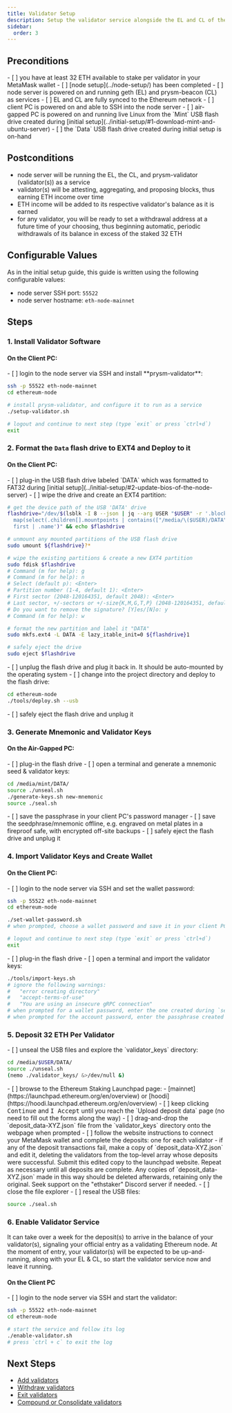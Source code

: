 ```yaml
---
title: Validator Setup
description: Setup the validator service alongside the EL and CL of the Ethereum Node.
sidebar:
  order: 3
---
```


<ResetButton />

## Preconditions
<Checklist name="preconditions">
- [ ] you have at least 32 ETH available to stake per validator in your MetaMask wallet
- [ ] [node setup](../node-setup/) has been completed
- [ ] node server is powered on and running geth (EL) and prysm-beacon (CL) as services
- [ ] EL and CL are fully synced to the Ethereum network
- [ ] client PC is powered on and able to SSH into the node server
- [ ] air-gapped PC is powered on and running live Linux from the `Mint` USB flash drive created during [initial setup](../initial-setup/#1-download-mint-and-ubuntu-server)
- [ ] the `Data` USB flash drive created during initial setup is on-hand
</Checklist>

## Postconditions
- node server will be running the EL, the CL, and prysm-validator (validator(s)) as a service
- validator(s) will be attesting, aggregating, and proposing blocks, thus earning ETH income over time
- ETH income will be added to its respective validator's balance as it is earned
- for any validator, you will be ready to set a withdrawal address at a future time of your choosing, thus beginning automatic, periodic withdrawals of its balance in excess of the staked 32 ETH

## Configurable Values
As in the initial setup guide, this guide is written using the following configurable values:
- node server SSH port: `55522`
- node server hostname: `eth-node-mainnet`

## Steps

### 1. Install Validator Software

#### On the Client PC:
<Checklist name="install-validator-software">
- [ ] login to the node server via SSH and install **prysm-validator**:
</Checklist>

```bash
ssh -p 55522 eth-node-mainnet
cd ethereum-node

# install prysm-validator, and configure it to run as a service
./setup-validator.sh

# logout and continue to next step (type `exit` or press `ctrl+d`)
exit
```

### 2. Format the `Data` flash drive to EXT4 and Deploy to it

#### On the Client PC:
<Checklist name="format-the-data-flash-drive-to-ext4-and-deploy-to-it-1">
- [ ] plug-in the USB flash drive labeled `DATA` which was formatted to FAT32 during [initial setup](../initial-setup/#2-update-bios-of-the-node-server)
- [ ] wipe the drive and create an EXT4 partition:
</Checklist>

```bash
# get the device path of the USB 'DATA' drive
flashdrive="/dev/$(lsblk -I 8 --json | jq --arg USER "$USER" -r '.blockdevices |
  map(select(.children[].mountpoints | contains(["/media/\($USER)/DATA"]))) |
  first | .name')" && echo $flashdrive

# unmount any mounted partitions of the USB flash drive
sudo umount ${flashdrive}?*

# wipe the existing partitions & create a new EXT4 partition
sudo fdisk $flashdrive
# Command (m for help): g
# Command (m for help): n
# Select (default p): <Enter>
# Partition number (1-4, default 1): <Enter>
# First sector (2048-120164351, default 2048): <Enter>
# Last sector, +/-sectors or +/-size{K,M,G,T,P} (2048-120164351, default 120164351): <Enter>
# Do you want to remove the signature? [Y]es/[N]o: y
# Command (m for help): w

# format the new partition and label it "DATA"
sudo mkfs.ext4 -L DATA -E lazy_itable_init=0 ${flashdrive}1

# safely eject the drive
sudo eject $flashdrive
```

<Checklist name="format-the-data-flash-drive-to-ext4-and-deploy-to-it-2">
- [ ] unplug the flash drive and plug it back in.  It should be auto-mounted by the operating system
- [ ] change into the project directory and deploy to the flash drive:
</Checklist>

```bash
cd ethereum-node
./tools/deploy.sh --usb
```
<Checklist name="format-the-data-flash-drive-to-ext4-and-deploy-to-it-3">
- [ ] safely eject the flash drive and unplug it
</Checklist>

### 3. Generate Mnemonic and Validator Keys

#### On the Air-Gapped PC:
<Checklist name="generate-mnemonic-and-validator-keys-1">
- [ ] plug-in the flash drive
- [ ] open a terminal and generate a mnemonic seed & validator keys:
</Checklist>

```bash
cd /media/mint/DATA/
source ./unseal.sh
./generate-keys.sh new-mnemonic
source ./seal.sh
```

<Checklist name="generate-mnemonic-and-validator-keys-2">
- [ ] save the passphrase in your client PC's password manager
- [ ] save the seedphrase/mnemonic offline, e.g. engraved on metal plates in a fireproof safe, with encrypted off-site backups
- [ ] safely eject the flash drive and unplug it
</Checklist>

### 4. Import Validator Keys and Create Wallet

#### On the Client PC:
<Checklist name="import-validator-keys-and-create-wallet-1">
- [ ] login to the node server via SSH and set the wallet password:
</Checklist>

```bash
ssh -p 55522 eth-node-mainnet
cd ethereum-node

./set-wallet-password.sh
# when prompted, choose a wallet password and save it in your client PC's password manager

# logout and continue to next step (type `exit` or press `ctrl+d`)
exit
```

<Checklist name="import-validator-keys-and-create-wallet-2">
- [ ] plug-in the flash drive
- [ ] open a terminal and import the validator keys:
</Checklist>

```bash
./tools/import-keys.sh
# ignore the following warnings: 
#   "error creating directory"
#   "accept-terms-of-use"
#   "You are using an insecure gRPC connection"
# when prompted for a wallet password, enter the one created during `set-wallet-password.sh`
# when prompted for the account password, enter the passphrase created during `generate-keys.sh`
```

### 5. Deposit 32 ETH Per Validator
<Checklist name="deposit-32-eth-per-validator-1">
- [ ] unseal the USB files and explore the `validator_keys` directory:
</Checklist>

```bash
cd /media/$USER/DATA/
source ./unseal.sh
(nemo ./validator_keys/ &>/dev/null &)
```

<Checklist name="deposit-32-eth-per-validator-2">
- [ ] browse to the Ethereum Staking Launchpad page:
	- [mainnet](https://launchpad.ethereum.org/en/overview) or [hoodi](https://hoodi.launchpad.ethereum.org/en/overview)
- [ ] keep clicking <kbd>Continue</kbd> and <kbd>I Accept</kbd> until you reach the `Upload deposit data` page (no need to fill out the forms along the way)
- [ ] drag-and-drop the `deposit_data-XYZ.json` file from the `validator_keys` directory onto the webpage when prompted
- [ ] follow the website instructions to connect your MetaMask wallet and complete the deposits: one for each validator
	- if any of the deposit transactions fail, make a copy of `deposit_data-XYZ.json` and edit it, deleting the validators from the top-level array whose deposits were successful.  Submit this edited copy to the launchpad website.  Repeat as necessary until all deposits are complete.  Any copies of `deposit_data-XYZ.json` made in this way should be deleted afterwards, retaining only the original.  Seek support on the "ethstaker" Discord server if needed.
- [ ] close the file explorer
- [ ] reseal the USB files:
</Checklist>

```bash
source ./seal.sh
```

### 6. Enable Validator Service

It can take over a week for the deposit(s) to arrive in the balance of your validator(s), signaling your official entry as a validating Ethereum node.  At the moment of entry, your validator(s) will be expected to be up-and-running, along with your EL & CL, so start the validator service now and leave it running.

#### On the Client PC
<Checklist name="enable-validator-service-1">
- [ ] login to the node server via SSH and start the validator:
</Checklist>

```bash
ssh -p 55522 eth-node-mainnet
cd ethereum-node

# start the service and follow its log
./enable-validator.sh
# press `ctrl + c` to exit the log
```

## Next Steps

- [Add validators](../add-validators/)
- [Withdraw validators](../partial-withdrawal/)
- [Exit validators](../voluntary-exit/)
- [Compound or Consolidate validators](../compound_or_consolidate/)

